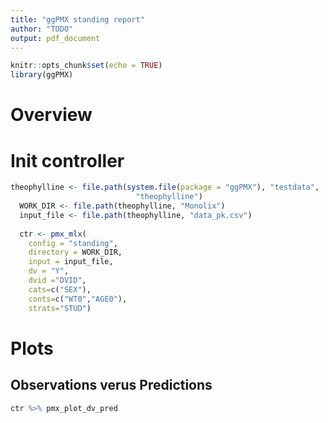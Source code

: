 ```yaml
---
title: "ggPMX standing report"
author: "TODO"
output: pdf_document
---
```


```r
knitr::opts_chunk$set(echo = TRUE)
library(ggPMX)
```


# Overview


# Init controller

```r

theophylline <- file.path(system.file(package = "ggPMX"), "testdata", 
                            "theophylline")
  WORK_DIR <- file.path(theophylline, "Monolix")
  input_file <- file.path(theophylline, "data_pk.csv")
  
  ctr <- pmx_mlx(
    config = "standing", 
    directory = WORK_DIR, 
    input = input_file, 
    dv = "Y", 
    dvid ="DVID",
    cats=c("SEX"),
    conts=c("WT0","AGE0"),
    strats="STUD")

```



# Plots

## Observations verus Predictions

```r

ctr %>% pmx_plot_dv_pred

```
